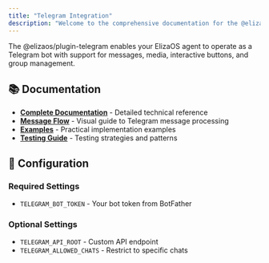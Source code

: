 ```yaml
---
title: "Telegram Integration"
description: "Welcome to the comprehensive documentation for the @elizaos/plugin-telegram package. This index provides organized access to all documentation resources."
---
```



The @elizaos/plugin-telegram enables your ElizaOS agent to operate as a Telegram bot with support for messages, media, interactive buttons, and group management.

## 📚 Documentation

- **[Complete Documentation](./complete-documentation.mdx)** - Detailed technical reference
- **[Message Flow](./message-flow.mdx)** - Visual guide to Telegram message processing
- **[Examples](./examples.mdx)** - Practical implementation examples
- **[Testing Guide](./testing-guide.mdx)** - Testing strategies and patterns

## 🔧 Configuration

### Required Settings
- `TELEGRAM_BOT_TOKEN` - Your bot token from BotFather

### Optional Settings
- `TELEGRAM_API_ROOT` - Custom API endpoint
- `TELEGRAM_ALLOWED_CHATS` - Restrict to specific chats